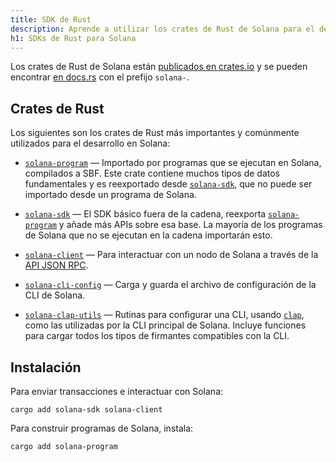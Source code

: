 ```yaml
---
title: SDK de Rust
description: Aprende a utilizar los crates de Rust de Solana para el desarrollo.
h1: SDKs de Rust para Solana
---
```


Los crates de Rust de Solana están
[publicados en crates.io](https://crates.io/search?q=solana-) y se pueden
encontrar [en docs.rs](https://docs.rs/releases/search?query=solana-) con el
prefijo `solana-`.

## Crates de Rust

Los siguientes son los crates de Rust más importantes y comúnmente utilizados
para el desarrollo en Solana:

- [`solana-program`] &mdash; Importado por programas que se ejecutan en Solana,
  compilados a SBF. Este crate contiene muchos tipos de datos fundamentales y es
  reexportado desde [`solana-sdk`], que no puede ser importado desde un programa
  de Solana.

- [`solana-sdk`] &mdash; El SDK básico fuera de la cadena, reexporta
  [`solana-program`] y añade más APIs sobre esa base. La mayoría de los
  programas de Solana que no se ejecutan en la cadena importarán esto.

- [`solana-client`] &mdash; Para interactuar con un nodo de Solana a través de
  la [API JSON RPC](/docs/rpc).

- [`solana-cli-config`] &mdash; Carga y guarda el archivo de configuración de la
  CLI de Solana.

- [`solana-clap-utils`] &mdash; Rutinas para configurar una CLI, usando
  [`clap`], como las utilizadas por la CLI principal de Solana. Incluye
  funciones para cargar todos los tipos de firmantes compatibles con la CLI.

[`solana-program`]: https://docs.rs/solana-program
[`solana-sdk`]: https://docs.rs/solana-sdk
[`solana-client`]: https://docs.rs/solana-client
[`solana-cli-config`]: https://docs.rs/solana-cli-config
[`solana-clap-utils`]: https://docs.rs/solana-clap-utils
[`clap`]: https://docs.rs/clap

## Instalación

Para enviar transacciones e interactuar con Solana:

```shell title="Terminal"
cargo add solana-sdk solana-client
```

Para construir programas de Solana, instala:

```shell title="Terminal"
cargo add solana-program
```